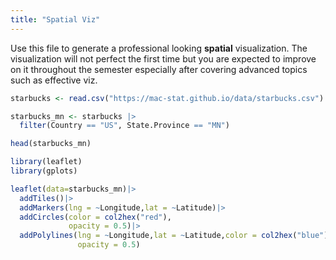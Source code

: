 ```yaml
---
title: "Spatial Viz"
---
```


Use this file to generate a professional looking **spatial** visualization.  The visualization will not perfect the first time but you are expected to improve on it throughout the semester especially after covering advanced topics such as effective viz.

```r
starbucks <- read.csv("https://mac-stat.github.io/data/starbucks.csv")

starbucks_mn <- starbucks |>   
  filter(Country == "US", State.Province == "MN")

head(starbucks_mn)
```

```r
library(leaflet)
library(gplots)

leaflet(data=starbucks_mn)|>
  addTiles()|>
  addMarkers(lng = ~Longitude,lat = ~Latitude)|>
  addCircles(color = col2hex("red"),
             opacity = 0.5)|>
  addPolylines(lng = ~Longitude,lat = ~Latitude,color = col2hex("blue"),
               opacity = 0.5) 
```






